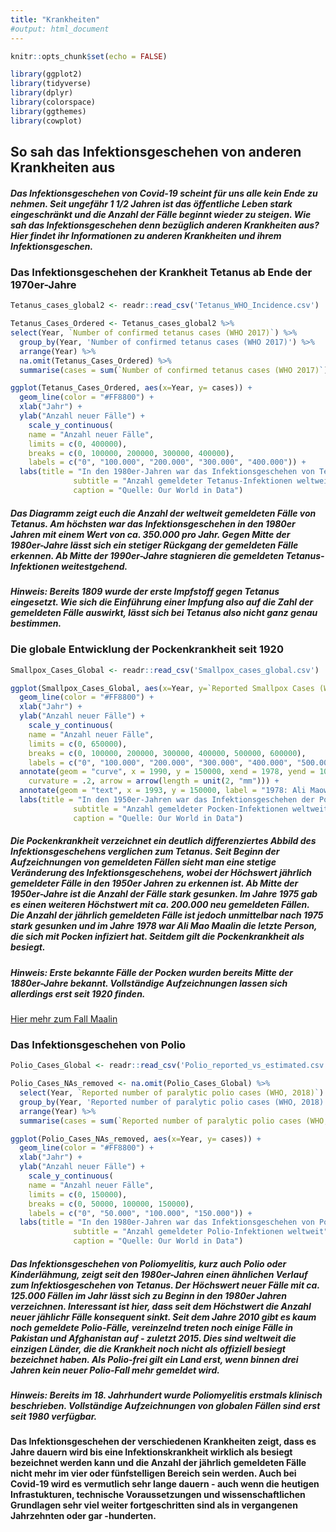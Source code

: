 ```yaml
---
title: "Krankheiten"
#output: html_document
---
```


```r
knitr::opts_chunk$set(echo = FALSE)

library(ggplot2)
library(tidyverse)
library(dplyr)
library(colorspace)
library(ggthemes)
library(cowplot)
```

## So sah das Infektionsgeschehen von anderen Krankheiten aus 

##### Das Infektionsgeschehen von Covid-19 scheint für uns alle kein Ende zu nehmen. Seit ungefähr 1 1/2 Jahren ist das öffentliche Leben stark eingeschränkt und die Anzahl der Fälle beginnt wieder zu steigen. Wie sah das Infektionsgeschehen denn bezüglich anderen Krankheiten aus? Hier findet ihr Informationen zu anderen Krankheiten und ihrem Infektionsgeschen.

### Das Infektionsgeschehen der Krankheit Tetanus ab Ende der 1970er-Jahre

```r
Tetanus_cases_global2 <- readr::read_csv('Tetanus_WHO_Incidence.csv')

Tetanus_Cases_Ordered <- Tetanus_cases_global2 %>%  
select(Year, `Number of confirmed tetanus cases (WHO 2017)`) %>%
  group_by(Year, 'Number of confirmed tetanus cases (WHO 2017)') %>%
  arrange(Year) %>%
  na.omit(Tetanus_Cases_Ordered) %>%
  summarise(cases = sum(`Number of confirmed tetanus cases (WHO 2017)`))

ggplot(Tetanus_Cases_Ordered, aes(x=Year, y= cases)) +
  geom_line(color = "#FF8800") +
  xlab("Jahr") +
  ylab("Anzahl neuer Fälle") +
    scale_y_continuous(
    name = "Anzahl neuer Fälle",
    limits = c(0, 400000),
    breaks = c(0, 100000, 200000, 300000, 400000),
    labels = c("0", "100.000", "200.000", "300.000", "400.000")) +
  labs(title = "In den 1980er-Jahren war das Infektionsgeschehen von Tetanus\nam höchsten. Auch heute treten noch Fälle auf",
              subtitle = "Anzahl gemeldeter Tetanus-Infektionen weltweit",
              caption = "Quelle: Our World in Data")
```

##### Das Diagramm zeigt euch die Anzahl der weltweit gemeldeten Fälle von Tetanus. Am höchsten war das Infektionsgeschehen in den 1980er Jahren mit einem Wert von ca. 350.000 pro Jahr. Gegen Mitte der 1980er-Jahre lässt sich ein stetiger Rückgang der gemeldeten Fälle erkennen. Ab Mitte der 1990er-Jahre stagnieren die gemeldeten Tetanus-Infektionen weitestgehend.
##### Hinweis: Bereits 1809 wurde der erste Impfstoff gegen Tetanus eingesetzt. Wie sich die Einführung einer Impfung also auf die Zahl der gemeldeten Fälle auswirkt, lässt sich bei Tetanus also nicht ganz genau bestimmen.

### Die globale Entwicklung der Pockenkrankheit seit 1920

```r
Smallpox_Cases_Global <- readr::read_csv('Smallpox_cases_global.csv')

ggplot(Smallpox_Cases_Global, aes(x=Year, y=`Reported Smallpox Cases (WHO, 2011)`)) +
  geom_line(color = "#FF8800") +
  xlab("Jahr") +
  ylab("Anzahl neuer Fälle") +
    scale_y_continuous(
    name = "Anzahl neuer Fälle",
    limits = c(0, 650000),
    breaks = c(0, 100000, 200000, 300000, 400000, 500000, 600000),
    labels = c("0", "100.000", "200.000", "300.000", "400.000", "500.000", "600.000")) +
  annotate(geom = "curve", x = 1990, y = 150000, xend = 1978, yend = 10000, 
    curvature = .2, arrow = arrow(length = unit(2, "mm"))) +
  annotate(geom = "text", x = 1993, y = 150000, label = "1978: Ali Maow Maalin\nist die letzte Person,\ndie sich mit Pocken\ninfiziert.", hjust = "left") +
  labs(title = "In den 1950er-Jahren war das Infektionsgeschehen der Pocken\nam höchsten. Ende der 1970er-Jahre wurde die Krankheit besiegt",
              subtitle = "Anzahl gemeldeter Pocken-Infektionen weltweit",
              caption = "Quelle: Our World in Data")

```

##### Die Pockenkrankheit verzeichnet ein deutlich differenziertes Abbild des Infektionsgeschehens verglichen zum Tetanus. Seit Beginn der Aufzeichnungen von gemeldeten Fällen sieht man eine stetige Veränderung des Infektionsgeschehens, wobei der Höchswert jährlich gemeldeter Fälle in den 1950er Jahren zu erkennen ist. Ab Mitte der 1950er-Jahre ist die Anzahl der Fälle stark gesunken. Im Jahre 1975 gab es einen weiteren Höchstwert mit ca. 200.000 neu gemeldeten Fällen. Die Anzahl der jährlich gemeldeten Fälle ist jedoch unmittelbar nach 1975 stark gesunken und im Jahre 1978 war Ali Mao Maalin die letzte Person, die sich mit Pocken infiziert hat. Seitdem gilt die Pockenkrankheit als besiegt.
##### Hinweis: Erste bekannte Fälle der Pocken wurden bereits Mitte der 1880er-Jahre bekannt. Vollständige Aufzeichnungen lassen sich allerdings erst seit 1920 finden.

[Hier mehr zum Fall Maalin](https://en.wikipedia.org/wiki/Ali_Maow_Maalin#Maalin's_case) 

### Das Infektionsgeschehen von Polio 

```r
Polio_Cases_Global <- readr::read_csv('Polio_reported_vs_estimated.csv')

Polio_Cases_NAs_removed <- na.omit(Polio_Cases_Global) %>%
  select(Year, `Reported number of paralytic polio cases (WHO, 2018)`) %>%
  group_by(Year, 'Reported number of paralytic polio cases (WHO, 2018)') %>%
  arrange(Year) %>%
  summarise(cases = sum(`Reported number of paralytic polio cases (WHO, 2018)`))

ggplot(Polio_Cases_NAs_removed, aes(x=Year, y= cases)) +
  geom_line(color = "#FF8800") +
  xlab("Jahr") +
  ylab("Anzahl neuer Fälle") +
    scale_y_continuous(
    name = "Anzahl neuer Fälle",
    limits = c(0, 150000),
    breaks = c(0, 50000, 100000, 150000),
    labels = c("0", "50.000", "100.000", "150.000")) +
  labs(title = "In den 1980er-Jahren war das Infektionsgeschehen von Polio\nam höchsten. Die letzten bekannten Fälle traten in Pakistan und Afghanistan auf.",
              subtitle = "Anzahl gemeldeter Polio-Infektionen weltweit",
              caption = "Quelle: Our World in Data")

```

##### Das Infektionsgeschehen von Poliomyelitis, kurz auch Polio oder Kinderlähmung, zeigt seit den 1980er-Jahren einen ähnlichen Verlauf zum Infektiosgeschehen von Tetanus. Der Höchswert neuer Fälle mit ca. 125.000 Fällen im Jahr lässt sich zu Beginn in den 1980er Jahren verzeichnen. Interessant ist hier, dass seit dem Höchstwert die Anzahl neuer jählichr Fälle konsequent sinkt. Seit dem Jahre 2010 gibt es kaum noch gemeldete Polio-Fälle, vereinzelnd treten noch einige Fälle in Pakistan und Afghanistan auf - zuletzt 2015. Dies sind weltweit die einzigen Länder, die die Krankheit noch nicht als offiziell besiegt bezeichnet haben. Als Polio-frei gilt ein Land erst, wenn binnen drei Jahren kein neuer Polio-Fall mehr gemeldet wird.
##### Hinweis: Bereits im 18. Jahrhundert wurde Poliomyelitis erstmals klinisch beschrieben. Vollständige Aufzeichnungen von globalen Fällen sind erst seit 1980 verfügbar.  

#### Das Infektionsgeschehen der verschiedenen Krankheiten zeigt, dass es Jahre dauern wird bis eine Infektionskrankheit wirklich als besiegt bezeichnet werden kann und die Anzahl der jährlich gemeldeten Fälle nicht mehr im vier oder fünfstelligen Bereich sein werden. Auch bei Covid-19 wird es vermutlich sehr lange dauern - auch wenn die heutigen Infrastukturen, technische Voraussetzungen und wissenschaftlichen Grundlagen sehr viel weiter fortgeschritten sind als in vergangenen Jahrzehnten oder gar -hunderten.
